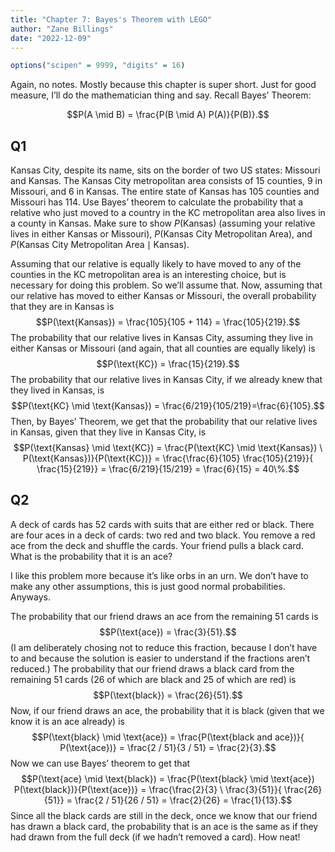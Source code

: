 ```yaml
---
title: "Chapter 7: Bayes's Theorem with LEGO"
author: "Zane Billings"
date: "2022-12-09"
---
```


```r
options("scipen" = 9999, "digits" = 16)
```

Again, no notes. Mostly because this chapter is super short. Just for good
measure, I'll do the mathematician thing and say. Recall Bayes' Theorem:

$$P(A \mid B) = \frac{P(B \mid A) P(A)}{P(B)}.$$

## Q1

::: {.callout-note appearance="simple"}

Kansas City, despite its name, sits on the border of two US states:
Missouri and Kansas. The Kansas City metropolitan area consists of 15 counties,
9 in Missouri, and 6 in Kansas. The entire state of Kansas has 105 counties
and Missouri has 114. Use Bayes' theorem to calculate the probability that
a relative who just moved to a country in the KC metropolitan area also lives
in a county in Kansas. Make sure to show $P(\text{Kansas})$ (assuming your
relative lives in either Kansas or Missouri), $P(\text{Kansas City Metropolitan Area}),$ and $P(\text{Kansas City Metropolitan Area} \mid \text{Kansas})$.

:::

Assuming that our relative is equally likely to have moved to any of the
counties in the KC metropolitan area is an interesting choice, but is necessary
for doing this problem. So we'll assume that. Now, assuming that our relative
has moved to either Kansas or Missouri, the overall probability that they
are in Kansas is
$$P(\text{Kansas}) = \frac{105}{105 + 114} = \frac{105}{219}.$$
The probability that our relative lives in Kansas City, assuming they live in
either Kansas or Missouri (and again, that all counties are equally likely) is
$$P(\text{KC}) = \frac{15}{219}.$$
The probability that our relative lives in Kansas City, if we already knew that
they lived in Kansas, is
$$P(\text{KC} \mid \text{Kansas}) = \frac{6/219}{105/219}=\frac{6}{105}.$$
Then, by Bayes' Theorem, we get that the probability that our relative lives
in Kansas, given that they live in Kansas City, is
$$P(\text{Kansas} \mid \text{KC}) = \frac{P(\text{KC} \mid \text{Kansas})
\ P(\text{Kansas})}{P(\text{KC})} = \frac{\frac{6}{105} \frac{105}{219}}{
\frac{15}{219}} = \frac{6/219}{15/219} = \frac{6}{15} = 40\%.$$

## Q2

::: {.callout-note appearance="simple"}

A deck of cards has 52 cards with suits that are either red or black. There
are four aces in a deck of cards: two red and two black. You remove a red ace
from the deck and shuffle the cards. Your friend pulls a black card. What is
the probability that it is an ace?

:::

I like this problem more because it's like orbs in an urn. We don't have to
make any other assumptions, this is just good normal probabilities. Anyways.

The probability that our friend draws an ace from the remaining 51 cards is
$$P(\text{ace}) = \frac{3}{51}.$$
(I am deliberately chosing not to reduce this fraction, because I don't have to
and because the solution is easier to understand if the fractions aren't
reduced.) The probability that our friend draws a black card from the
remaining 51 cards (26 of which are black and 25 of which are red) is
$$P(\text{black}) = \frac{26}{51}.$$
Now, if our friend draws an ace, the probability that it is black (given
that we know it is an ace already) is
$$P(\text{black} \mid \text{ace}) = \frac{P(\text{black and ace})}{
P(\text{ace})} = \frac{2 / 51}{3 / 51} = \frac{2}{3}.$$
Now we can use Bayes' theorem to get that
$$P(\text{ace} \mid \text{black}) = \frac{P(\text{black} \mid \text{ace})
P(\text{black})}{P(\text{ace})} = \frac{\frac{2}{3} \ \frac{3}{51}}{
\frac{26}{51}} = \frac{2 / 51}{26 / 51} = \frac{2}{26} = \frac{1}{13}.$$
Since all the black cards are still in the deck, once we know that our friend
has drawn a black card, the probability that is an ace is the same as if they
had drawn from the full deck (if we hadn't removed a card). How neat!

<!-- end of file -->

